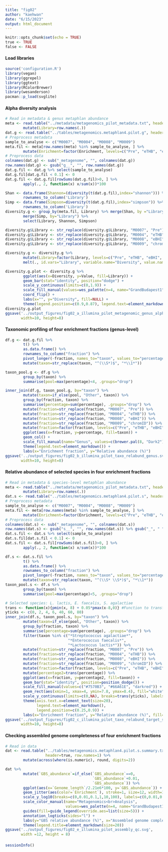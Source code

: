 ```yaml
---
title: "fig02"
author: "kaehwan"
date: "6/15/2023"
output: html_document
---
```


```r
knitr::opts_chunk$set(echo = TRUE)
true <- TRUE
false <- FALSE
```

#### Load libraries

```r
source('configuration.R')
library(vegan)
library(ggrepel)
library(ggtext)
library(RColorBrewer)
library(wesanderson)
pacman::p_load(svglite)
```

#### Alpha diversity analysis

```r

# Read in metadata & genus metaphlan abundance
meta <- read.table("../metadata/metagenomics_pilot_metadata.txt", header=TRUE, row.names=4) %>% 
        mutate(Library=row.names(.))
dat.g <- read.table("../tables/metagenomics.metaphlan4.pilot.g", header=TRUE, row.names=1)
# Preprocess metadata
sample_to_analyse <- c("M0007", "M0004", "M0008", "M0009")
meta.fil <- meta[row.names(meta) %in% sample_to_analyse, ] %>% 
        mutate(Enrichment=factor(Enrichment, levels=c("Pre", "eTHB", "eBHI", "chromID")))
# Preprocess data
colnames(dat.g) <- sub("_metagenome", "", colnames(dat.g))
row.names(dat.g) <- gsub("g__", "", row.names(dat.g))
dat.g.fil <- dat.g %>% select(sample_to_analyse)
dat.g.fil[dat.g.fil < 0.1] <- 0
dat.g.fil <- dat.g.fil[rowSums(dat.g.fil)>0, ] %>% 
        apply(., 2, function(x) x/sum(x))*100

Shan <- data.frame(Shannon=(diversity(t(dat.g.fil),index="shannon"))) %>% 
        rownames_to_column('Library')
Simp <- data.frame(Simpson=diversity(t(dat.g.fil),index="simpson")) %>%
        rownames_to_column('Library')
diversity.g <- group_by(meta.fil, Library) %>% merge(Shan, by ="Library") %>% 
        merge(Simp, by="Library") %>% 
        select(Library, Shannon, Simpson)

diversity.g$Library <- str_replace(diversity.g$Library, "M0007", "Pre")
diversity.g$Library <- str_replace(diversity.g$Library, "M0004", "eTHB")
diversity.g$Library <- str_replace(diversity.g$Library, "M0008", "eBHI")
diversity.g$Library <- str_replace(diversity.g$Library, "M0009", "chromID")

diversity.g <- diversity.g %>% 
        mutate(Library=factor(Library, levels=c("Pre", "eTHB", "eBHI", "chromID"))) %>% 
        melt(., id.vars="Library", variable.name="Diversity", value.name="Value")

diversity.g.plot <- diversity.g %>% 
        ggplot(aes(x=Diversity, y=Value, fill=Library)) + 
        geom_bar(stat="identity", position="dodge") +
        scale_y_continuous(limits=c(0,1.9)) +
        scale_fill_manual(values=wes_palette(n=4, name="GrandBudapest1")) +
        coord_flip() +
        labs(x="", y="Diversity", fill=NULL) +
        theme(legend.position=c(0.9,0.87), legend.text=element_markdown(), axis.text.y=element_text(angle=90, hjust=0.5))
diversity.g.plot
ggsave('../output_figures/fig02_a_illumina_pilot_metagenomic_genus_alpha.svg', 
       width=10, height=8)

```

#### Taxonomic profiling of four enrichment fractions (genus-level)

```r

df.g <- dat.g.fil %>% 
        t() %>% 
        as.data.frame() %>% 
        rownames_to_column("fraction") %>% 
        pivot_longer(-fraction, names_to="taxon", values_to="percentage") %>% 
        mutate(taxon=str_replace(taxon, "^(\\S*)$", "*\\1*")) 

taxon_pool.g <- df.g %>% 
        group_by(taxon) %>% 
        summarise(pool=max(percentage)<4, .groups="drop")

inner_join(df.g, taxon_pool.g, by="taxon") %>% 
        mutate(taxon=if_else(pool, "Other", taxon)) %>% 
        group_by(fraction, taxon) %>% 
        summarise(percentage=sum(percentage), .groups="drop") %>% 
        mutate(fraction=str_replace(fraction, "M0007", "Pre")) %>% 
        mutate(fraction=str_replace(fraction, "M0004", "eTHB")) %>% 
        mutate(fraction=str_replace(fraction, "M0008", "eBHI")) %>% 
        mutate(fraction=str_replace(fraction, "M0009", "chromID")) %>% 
        mutate(fraction=factor(fraction, levels=c("Pre", "eTHB", "eBHI", "chromID"))) %>% 
        ggplot(aes(x=fraction, y=percentage, fill=taxon)) +
        geom_col() +
        scale_fill_manual(name="Genus", values=c(brewer.pal(8, "Dark2"), "darkred", "grey")) +
        theme(legend.text=element_markdown()) +
        labs(x="Enrichment fraction", y="Relative abundance (%)")
ggsave('../output_figures/fig02_b_illumina_pilot_taxo_relabund_genus.svg', 
       width=10, height=8)

```

#### Relative abundance of selected species in four enrichment fractions

```r
# Read in metadata & species-level metaphlan abundance
meta <- read.table("../metadata/metagenomics_pilot_metadata.txt", header=true, row.names=4) %>% 
        mutate(Library=row.names(.))
dat.s <- read.table("../tables/metagenomics.metaphlan4.pilot.s", header=true, row.names=1) 
# Preprocess metadata
sample_to_analyse <- c("M0007", "M0004", "M0008", "M0009")
meta.fil <- meta[row.names(meta) %in% sample_to_analyse, ] %>% 
        mutate(Enrichment=factor(Enrichment, levels=c("Pre", "eTHB", "eBHI", "chromID")))
# Preprocess data
colnames(dat.s) <- sub("_metagenome", "", colnames(dat.s))
row.names(dat.s) <- gsub("s__", "", row.names(dat.s)) %>% gsub("_", " ", .)
dat.s.fil <- dat.s %>% select(sample_to_analyse)
dat.s.fil[dat.s.fil < 0.1] <- 0
dat.s.fil <- dat.s.fil[rowSums(dat.s.fil)>0, ] %>% 
        apply(., 2, function(x) x/sum(x))*100

df.s <- dat.s.fil %>% 
        t() %>% 
        as.data.frame() %>% 
        rownames_to_column("fraction") %>% 
        pivot_longer(-fraction, names_to="taxon", values_to="percentage") %>% 
        mutate(taxon=str_replace(taxon, "^(\\S* \\S*)$", "*\\1*"))
taxon_pool.s <- df.s %>% 
        group_by(taxon) %>% 
        summarise(pool=max(percentage)<5, .groups="drop")

# Selected species: L. lactis, E. faecalis, S. agalactiae
trans <- function(x){pmin(x, 8) + 0.05*pmax(x-8,0)} #Function to transform data to y positions
yticks <- c(0, 2, 4, 6, 40, 60, 80)
inner_join(df.s, taxon_pool.s, by="taxon") %>% 
        mutate(taxon=if_else(pool, "Other", taxon)) %>% 
        group_by(fraction, taxon) %>% 
        summarise(percentage=sum(percentage), .groups="drop") %>% 
        filter(taxon %in% c("*Streptococcus agalactiae*", 
                            "*Enterococcus faecalis*", 
                            "*Lactococcus lactis*")) %>% 
        mutate(fraction=str_replace(fraction, "M0007", "Pre")) %>% 
        mutate(fraction=str_replace(fraction, "M0004", "eTHB")) %>% 
        mutate(fraction=str_replace(fraction, "M0008", "eBHI")) %>% 
        mutate(fraction=str_replace(fraction, "M0009", "chromID")) %>% 
        mutate(fraction=factor(fraction, levels=c("Pre", "eTHB", "eBHI", "chromID"))) %>% 
        mutate(percentage2=trans(percentage)) %>% 
        ggplot(aes(x=fraction, y=percentage2, fill=taxon)) +
        geom_bar(stat="identity", position=position_dodge()) +
        scale_fill_manual(values=c("#7570B3", "#66A61E", "darkred")) +
        geom_rect(aes(xmin=1, xmax=4, ymin=7.8, ymax=8.4), fill="white") +
        scale_y_continuous(limits=c(0,NA), breaks=trans(yticks), labels=yticks) +
        theme(axis.text.x=element_text(size=20),
              legend.text=element_markdown(),
              legend.position=c(0.25,0.9)) +
        labs(x="Enrichment fraction", y="Relative abundance (%)", fill=NULL)
ggsave('../output_figures/fig02_c_illumina_pilot_taxo_relabund_target_species.svg', 
       width=10, height=8)

```

#### Checking assembled genome completeness of four enrichment fractions

```r
# Read in data
dat <- read.table("../tables/metagenomics.metaphlan4.pilot.s.summary.txt", 
                  header=true, row.names=1) %>% 
        mutate(across(where(is.numeric), round, digits=2))

dat %>% 
        mutate(`GBS_abundance`=if_else(`GBS_abundance`==0,
                                       `GBS_abundance`+0.01,
                                       `GBS_abundance`)) %>%
        ggplot(aes(x=`Genome_length`/2.21e6*100, y=`GBS_abundance`)) + 
        geom_jitter(aes(color=`Enrichment`), stroke=1, size=12, width=1.5, height=0.2) + 
        scale_y_log10(breaks=c(0,0.01,0.1,1,10,100), labels=c(0,0.01,0.1,1,10,100)) +
        scale_color_manual(name="Metagenomics<br>Analysis", 
                           values=wes_palette(n=4, name="GrandBudapest1")) +
        guides(fill=guide_legend(override.aes=list(size=5))) +
        annotation_logticks(sides="l") +
        labs(y="GBS relative abundance (%)", x="Assembled genome completeness (%)") +
        theme(legend.title=element_markdown(size=20))
ggsave('../output_figures/fig02_e_illumina_pilot_assembly_qc.svg', 
       width =12, height = 8)

```

####

```r
sessionInfo()
```

